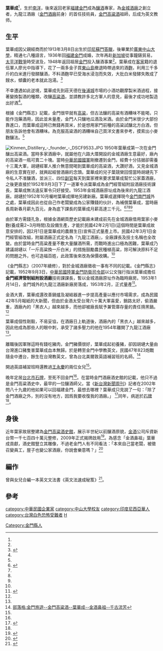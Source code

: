 {{Infobox_officeholder
| name = 葉華成
| image name = Ye Hua Cheng .jpg
| width = 200px
| now = 企業家
| period = 
| Sex = 男 
| Native place = 福建省金門縣
| date of birth = {{birth date|1913|3|8|df=y}}
| place of birth = {{flag|荷屬東印度}}[[蘇門答臘|蘇門答臘]]
| date of death = {{death date and age|2002|11|22|1913|3|8|df=y}}
| place of death ={{TWN}}[[台北市|台北市]][[北投區|北投區]]
| nationality = {{ROC}}
| relatives =
| spouse =
| children=葉曼青、葉曼芳、葉競榮、葉競茂、葉競蔚、葉競藍、葉競英、葉曼麗、葉曼蘋<ref name="紀念金酒鼻祖"/><ref name="千古流芳"/>
| educate = [[廣東中山大學|廣東中山大學]]
| past = 金城酒廠創辦人
}}
'''葉華成'''{{BD|1913年|3月8日|2002年|11月22日}}<ref name="君自故鄉來"/>，生於[[南洋|南洋]]，後來返回老家[[福建省_(中華民國)|福建]][[金門|金門]]成為[[釀酒|釀酒]]專家，為[[金城鎮_(金門縣)|金城酒廠]]之創立者，九龍江酒廠（[[金門酒廠|金門酒廠]]前身）的首任技術員，[[金門高粱酒|金門高粱酒]]祖師，后成为英文教师。

==生平==
葉華成因父親經商而於1913年3月8日出生於[[印尼|印尼]][[蘇門答臘|蘇門答臘]]，後畢業於[[廣東中山大學|廣東中山大學]]，精通七八種語言，1936年回[[福建省_(中華民國)|福建]][[金門|金門]]成婚，次年再赴[[新加坡|新加坡]]從事鐘錶貿易，[[太平洋戰爭|太平洋戰爭]]時受波及，1948年返回祖居[[金門|金門]]投入釀酒事業<ref name="君自故鄉來"/>。葉華成在[[客家|客家]]籍的退伍軍人廖光中指導下，花了一兩多金子買[[東山島|東山島]]撤退時帶過來的酒[[麴|麴]]，利用三千多斤的白米進行發酵釀酒，不料酒麴早已受海水浸泡而失效，大批白米發酵失敗成了餿水，傾囊的老本就此泡湯。<ref name="金門高粱酒">{{Cite news|url=http://old.tncsec.gov.tw/b_native/index_view.php?act=home&c03=45&a01=0402&c04=4&num=2280|title=金門高粱酒|language=zh-TW|publisher=[[國立臺南生活美學館|國立臺南生活美學館]]|author=|date=|accessdate=2015-01-15|deadurl=yes|archiveurl=https://web.archive.org/web/20150117143814/http://old.tncsec.gov.tw/b_native/index_view.php?act=home&c03=45&a01=0402&c04=4&num=2280|archivedate=2015-01-17}}</ref>

不幸遭遇如此逆境，葉華成先到莊天德在[[金城鎮_(金門縣)|後浦城]]市場的小酒坊觀摩製米酒過程，接著變換製酒的種類，改釀[[高粱酒|高粱酒]]，並請教許多北方軍人的意見，最後才成功地製造出好酒<ref name="金門高粱酒"/>。

根據《金門縣志》記載，金門很早就有[[高粱|高粱]]，但古法釀的高粱有酒糟味不能喝，只能作泡藥酒用，因此並未量產，金門人只釀地瓜酒及米酒。由於金門米很少大部份靠進口，而葉華成這時已無錢再買米，於是想用家門前種的高粱試釀北方白酒，但朋友告訴他會有酒糟味。為克服高粱酒的酒糟味自己買洋文書來參考，摸索出小麥麴釀法。<ref name="千古流芳"/>

[[File:Kinmen_Distillery_-_founder_-_DSCF9533.JPG|thumb]]
1950年葉華成第一次在金門釀出高粱酒。當時多家酒廠中，就屬他在六路大厝開設的金城酒廠生意最好，廠內的高粱酒一瓶可賣二十塊。當時[[中華民國國軍|中華民國國軍]]剛撤遷到金門，經費十分拮据卻需養十三萬大軍，胡璉經軍人推介無意間喝到葉華成的高粱酒，大讚好酒，又見金城酒廠的生意實在好，就興起經營酒廠的念頭。葉華成的兒子葉競榮回憶當時胡璉先下令私人不准釀酒，並派三、四位[[副官|副官]]每天到葉家裡來要求葉華成幫忙公家蓋酒廠，之後更直接於1952年9月3日下了一道軍令派葉華成為金門經管組附設酒廠技術課長，葉華成無法違反軍令只好接受。1953年金城酒廠原址成為後來的九龍江酒廠。胡璉於1952年10月囑咐葉華成擇地另建新廠。葉華成選擇現今[[金門城|金門南門城]]外之處，葉華成因此也從自己作老闆變成為公家賺錢的伙計，為補償葉華成，當時廠長周新春月薪九百元，身為底下課長的葉華成月薪高達三千元。<ref name="君自故鄉來">{{cite book |author=楊肅民|chapter=〈金酒鼻祖葉華成〉|title=《君自故鄉來：些金門人．金門事》|date=2011-07-01|publisher=秀威資訊|location=台灣|language=zh-tw|isbn=9789574182503}}</ref><ref name="金門高粱酒"/><ref name="五十年高粱夢"/><ref name="千古流芳"/>

由於軍方需錢孔急，根據金酒網頁歷史記載廠未建成前先在金城酒廠借用葉家小麥麴(養成需2~3月時間)及設備生產，才能於民國42年2月1日(這個時間是葉華成故意安排的，因2月1日是葉華成的農曆生日)宣佈正式量產上市。民國42年3月1日金門經管組改組，附屬酒廠正式定名為『九龍江酒廠』，全廠課長及技士名稱也全改變。由於當時金門高粱產量不敷大量釀酒所需，而戰時進出口極為困難，葉華成乃建議胡璉以「一斤高粱換一斤白米」的措施鼓勵農民種植高粱，除可解決原料不足的問題之外，也可造福百姓，此政策後來改為保價收購。<ref name="千古流芳"/>

《金門縣志》（2007年續修），對於金城酒廠徵收一事有不同的記載。《金門縣志》記載，1952年9月3日，[[中華民國陸軍|中華民國陸軍]][[金門防衛司令部|金門防衛司令部]]以公文強行指派葉華成擔任'''金門經濟管制組附設酒廠'''技術課課長，暫以金城酒廠原址作為臨時廠房。1953年1月14日，金門城外的九龍江酒廠新廠房落成，1953年2月，正式量產<ref name="金門縣志">{{cite book |author=楊秉訓|title=《金門縣誌》96年續修|volume=第七冊| chapter=〈經濟志〉、〈農業志〉|date=2009-12|page=55頁|publisher=[[金門縣政府|金門縣政府]]文化局|location=金門|language=zh-tw|isbn=9789860205794}}</ref>。

金酒大賣，葉華成還改善鍋爐及凝結器進一步提高產量以應付市場需求，成為民國42年5月報紙的大新聞，但由於金酒太受台灣六十萬大軍喜愛，銷路太好，偷酒嚴重，酒廠內的「黑衣人」越來越多，而他卻被廠長賦予兼管庫存量的責任揹黑鍋。<ref name="千古流芳"/>

葉華成個性剛毅，不易妥協，在酒廠日上軌道後，酒廠內的「黑衣人」越來越多，因此他成為那些人的眼中刺，承受了諸多壓力的他在1954年離開了九龍江酒廠<ref name="金門高粱酒"/>。

離職後因軍隊這時有錢吃豬肉，金門豬價很好，葉華成起初養豬，卻因胡璉大量由台灣進口豬隻害葉華成血本無歸。於是轉至金門中學教英文，民國47年823炮戰隨金中遷台，餘生在台灣教英文，曾為台北美爾敦英語補習班的名師。<ref name="千古流芳">[http://yehsliquor.blogspot.tw 部落格:金門旅遊--金門高粱酒--葉華成--金酒鼻祖--千古流芳]</REF>

開過英語補習班時還教過[[王永慶|王永慶]]的兩位女兒<ref name="君自故鄉來"/>。

晚年定居[[台北市|台北市]][[石牌_(臺北市)|石牌]]，至死不回金門<ref name="把酒閒聊"/>。在當時金門酒廠酒史館的記載，他只不過是金門高粱酒史中，最早的一位釀酒師父。當《[[新台灣新聞周刊|新台灣新聞周刊]]》記者在2002年問八十九歲的他如果可以回福建金門，最想去哪裡？葉華成只見說了一句：「除了金門酒廠之外，別的沒有地方，因爲我要收復我的酒廠。」
<ref name="五十年高粱夢">{{cite journal |author=宋亨新、黃國維|title=〈五十年高粱夢剪不斷理還亂〉|journal=《[[新台灣新闻周刊|新台灣新闻周刊]]》|issue=第284期|date=2002-03-08 |publisher=本土文化事業有限公司|location=台灣|language=zh-tw|isbn=}}</ref>同年，病逝於[[北投區|石牌]]<ref name="君自故鄉來"/>。

==身後==

近年葉家故居整建為[[金門高粱酒史館|金門高粱酒史館]]，展示半世紀以前釀酒原貌，[[金酒|金酒]]公司斥資新台幣一千七百四十萬元整修，2009年正式揭牌啟用<ref name="紀念金酒鼻祖">{{Cite news|url=http://www.kinmen.gov.tw/Layout/main_ch/News_NewsContent.aspx?NewsID=65075|title=紀念金酒鼻祖葉華成金門酒史館揭牌|language=zh-tw|publisher=《金門日報》|author=李增汪|date=2009-11-08|accessdate=2015-01-15}}</ref>。為感念「金酒鼻祖」葉華成貢獻，酒史館豎立其雕像，不過老金門人有不同看法：「本來自己當老闆，被徵召變員工，屋子也變公家酒廠，你說會樂意嗎？」<ref name="把酒閒聊">{{Cite news|url=http://www.chinatimes.com/newspapers/20130511000771-260116|title=把酒閒聊－金酒鼻祖 葉華成至死不回鄉|language=zh-tw|publisher=《[[中國時報|中國時報]]》|author=王曉鈴|date=2013-05-11|accessdate=2015-01-15}}</ref>

==編作==
曾與女兒合編一本英文文法書《英文法速成秘笈》<ref>{{cite book |author=葉華成、葉曼麗|title=《英文法速成秘笈》|date=1998-09-15|publisher=三思堂出版|location=台灣|language=zh-tw|isbn=9789575003906}}</ref>。

==參考==
{{reflist}}

{{DEFAULTSORT:Y}}
[[category:中華民國企業家|category:中華民國企業家]]
[[category:中山大學校友|category:中山大學校友]]
[[category:印度尼西亞華人|category:印度尼西亞華人]]
[[category:台灣白色恐怖受難者|category:台灣白色恐怖受難者]]
[[Category:金門縣人|Category:金門縣人]]
[[category:葉姓|H]]